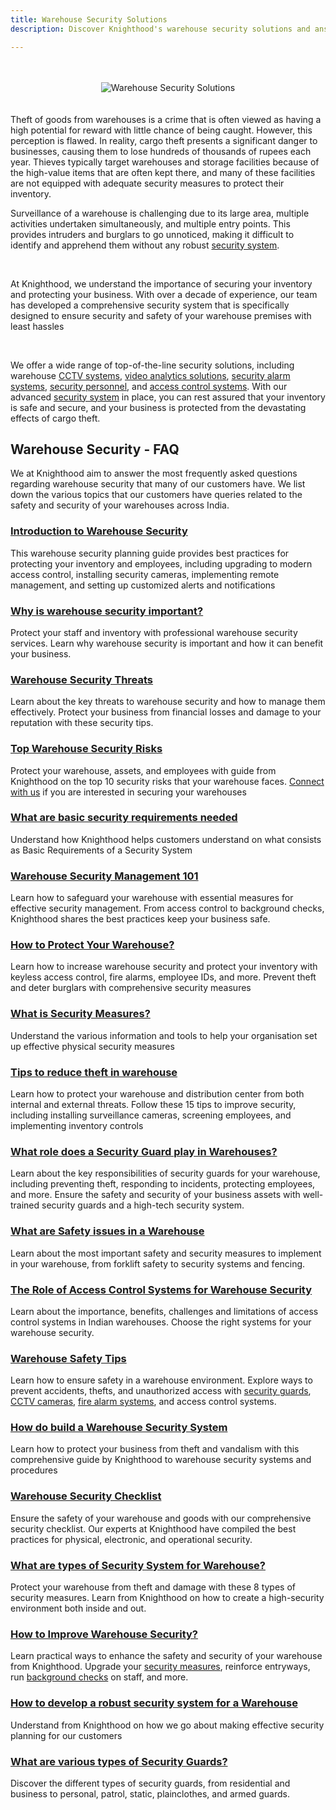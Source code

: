 ```yaml
---
title: Warehouse Security Solutions
description: Discover Knighthood's warehouse security solutions and answers to common queries. Protect your business with our advanced security measures

---
```


<br/>
<br/>

<center> <img src= "/tips.png" alt="Warehouse Security Solutions" /> </center>

<br/>
<br/>
Theft of goods from warehouses is a crime that is often viewed as having a high potential for reward with little chance of being caught. However, this perception is flawed. In reality, cargo theft presents a significant danger to businesses, causing them to lose hundreds of thousands of rupees each year. Thieves typically target warehouses and storage facilities because of the high-value items that are often kept there, and many of these facilities are not equipped with adequate security measures to protect their inventory.

<br/>

Surveillance of a warehouse is challenging due to its large area, multiple activities undertaken simultaneously, and multiple entry points. This provides intruders and burglars to go unnoticed, making it difficult to identify and apprehend them without any robust [security system](/security/intro).

<br/>

At Knighthood, we understand the importance of securing your inventory and protecting your business. With over a decade of experience, our team has developed a comprehensive security system that is specifically designed to ensure security and safety of your warehouse premises with least hassles

<br/>

We offer a wide range of top-of-the-line security solutions, including warehouse [CCTV systems](/services/security/ess/cctv), [video analytics solutions](/blog/video-analytics), [security alarm systems](/services/security/ess/cctv), [security personnel](/services/security/iss/static-guarding), and [access control systems](/blog/security/access-warehouse). With our advanced [security system](https://docs.knighthood.co/security/intro) in place, you can rest assured that your inventory is safe and secure, and your business is protected from the devastating effects of cargo theft.

## Warehouse Security - FAQ
We at Knighthood aim to answer the most frequently asked questions regarding warehouse security that many of our customers have. We list down the various topics that our customers have queries related to the safety and security of your warehouses across India.

### [Introduction to Warehouse Security](/blog/warehouse-security-planning)
This warehouse security planning guide provides best practices for protecting your inventory and employees, including upgrading to modern access control, installing security cameras, implementing remote management, and setting up customized alerts and notifications

### [Why is warehouse security important?](/blog/why-warehouse-security)
Protect your staff and inventory with professional warehouse security services. Learn why warehouse security is important and how it can benefit your business.

### [Warehouse Security Threats](/blog/threat-warehouse)
Learn about the key threats to warehouse security and how to manage them effectively. Protect your business from financial losses and damage to your reputation with these security tips.

### [Top Warehouse Security Risks](/blog/security-risk-warehouses)
Protect your warehouse, assets, and employees with guide from Knighthood on the top 10 security risks that your warehouse faces. [Connect with us](/contact) if you are interested in securing your warehouses

### [What are basic security requirements needed](https://docs.knighthood.co/security/requirements/governance)
Understand how Knighthood helps customers understand on what consists as Basic Requirements of a Security System


### [Warehouse Security Management 101](/blog/guide-warehouse-security)
Learn how to safeguard your warehouse with essential measures for effective security management. From access control to background checks, Knighthood shares the best practices keep your business safe.

### [How to Protect Your Warehouse?](/blog/comprehensive-warehouse-security)
Learn how to increase warehouse security and protect your inventory with keyless access control, fire alarms, employee IDs, and more. Prevent theft and deter burglars with comprehensive security measures

### [What is Security Measures?](https://docs.knighthood.co/security/measures/physical)
Understand the various information and tools to help your organisation set up effective physical security measures 

### [Tips to reduce theft in warehouse](/blog/tips-warehouse-security)
Learn how to protect your warehouse and distribution center from both internal and external threats. Follow these 15 tips to improve security, including installing surveillance cameras, screening employees, and implementing inventory controls

### [What role does a Security Guard play in Warehouses?](/blog/role-warehouse-security)
Learn about the key responsibilities of security guards for your warehouse, including preventing theft, responding to incidents, protecting employees, and more. Ensure the safety and security of your business assets with well-trained security guards and a high-tech security system. 

### [What are Safety issues in a Warehouse](/blog/warehouse-safety)
Learn about the most important safety and security measures to implement in your warehouse, from forklift safety to security systems and fencing. 


### [The Role of Access Control Systems for Warehouse Security](/blog/the-role-of-access-control-systems-for-warehouse-security)
Learn about the importance, benefits, challenges and limitations of access control systems in Indian warehouses. Choose the right systems for your warehouse security.

### [Warehouse Safety Tips](/blog/warehouse-security)
Learn how to ensure safety in a warehouse environment. Explore ways to prevent accidents, thefts, and unauthorized access with [security guards](/services/security/iss/static-guarding), [CCTV cameras](/services/security/ess/cctv), [fire alarm systems](/services/Security/iss/fire), and access control systems.


### [How do build a Warehouse Security System](/blog/warehouse-security-system)
Learn how to protect your business from theft and vandalism with this comprehensive guide by Knighthood to warehouse security systems and procedures

### [Warehouse Security Checklist](/blog/checklist-warehouse)
Ensure the safety of your warehouse and goods with our comprehensive security checklist. Our experts at Knighthood have compiled the best practices for physical, electronic, and operational security.

### [What are types of Security System for Warehouse?](/blog/security-types-warehouse)
Protect your warehouse from theft and damage with these 8 types of security measures. Learn from Knighthood on how to create a high-security environment both inside and out.

### [How to Improve Warehouse Security?](/blog/security/six-ways-warehouse) 
Learn practical ways to enhance the safety and security of your warehouse from Knighthood. Upgrade your [security measures](/security/category/security-measures), reinforce entryways, run [background checks](/services/verification) on staff, and more.

### [How to develop a robust security system for a Warehouse](https://docs.knighthood.co/security/planning/strategy)
Understand from Knighthood on how we go about making effective security planning for our customers

### [What are various types of Security Guards?](/blog/security-guards)
Discover the different types of security guards, from residential and business to personal, patrol, static, plainclothes, and armed guards.

<br/>

